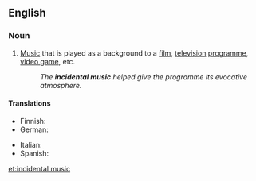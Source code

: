 ==English==
{{wikipedia}}

===Noun===
{{en-noun|-|head=[[incidental]] [[music]]}}

# {{context|music}} [[music|Music]] that is played as a background to a [[film]], [[television]] [[programme]], [[video game]], etc.
#: ''The '''incidental music''' helped give the programme its evocative atmosphere.''

====Translations====
{{trans-top|music played as background}}
* Finnish: {{t-|fi|taustamusiikki}}
* German: {{t-|de|Bühnenmusik}}
{{trans-mid}}
* Italian: {{t-|it|musica incidentale|f}}
* Spanish: {{t-|es|música incidental|f}}
{{trans-bottom}}

[[et:incidental music]]